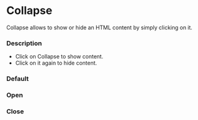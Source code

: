 
<Meta of={CollapseStories} />

# Collapse

Collapse allows to show or hide an HTML content by simply clicking on it.

### Description

- Click on Collapse to show content.
- Click on it again to hide content.

### Default

<Canvas>
  <Story of={CollapseStories.Default} />
</Canvas>

### Open

<Canvas of={CollapseStories.Open} />

### Close

<Canvas of={CollapseStories.Close} />
